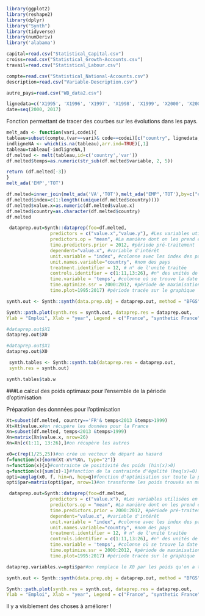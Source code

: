 ```r
library(ggplot2)
library(reshape2)
library(dplyr)
library("Synth")
library(tidyverse)
library(numDeriv)
library('alabama')
```
```r
capital=read.csv("Statistical_Capital.csv")
croiss=read.csv("Statistical_Growth-Accounts.csv")
travail=read.csv("Statistical_Labour.csv")

compte=read.csv("Statistical_National-Accounts.csv")
description=read.csv("Variable-Description.csv")

autre_pays=read.csv("WB_data2.csv")
```

```r
lignedata=c('X1995', 'X1996', 'X1997', 'X1998', 'X1999', 'X2000', 'X2001', 'X2002', 'X2003', 'X2004', 'X2005', 'X2006', 'X2007', 'X2008', 'X2009', 'X2010', 'X2011', 'X2012', 'X2013', 'X2014', 'X2015', 'X2016', 'X2017')#les colonnes de données 
date=seq(2000, 2017)
```
Fonction permettant de tracer des courbes sur les évolutions dans les pays.
```r
melt_ada <- function(vari,codei){
tableau=subset(compte,(var==vari)& code==codei)[c("country", lignedata,"var")]
indligneNA <- which(is.na(tableau),arr.ind=TRUE)[,1]
tableau=tableau[-indligneNA,]
df.melted <- melt(tableau,id=c('country','var'))
df.melted$temps=as.numeric(str_sub(df.melted$variable, 2, 5))

return (df.melted[-3])
}
melt_ada('EMP','TOT')
```


```r
df.melted=inner_join(melt_ada('VA','TOT'),melt_ada("EMP",'TOT'),by=c("country","temps"))
df.melted$index=c(1:length((unique(df.melted$country))))
df.melted$value.x=as.numeric(df.melted$value.x)
df.melted$country=as.character(df.melted$country)
df.melted
```

```r
 dataprep.out=Synth::dataprep(foo=df.melted,
                predictors = c("value.x","value.y"), #Les variables utilisées en contrôle
                predictors.op = "mean", #La manière dont on les prend en compte
                time.predictors.prior = 2012, #période pré-traitement
                dependent="value.x", #variable d'intérêt
                unit.variable = "index", #colonne avec les index des pays
                unit.names.variable="country", #nom des pays
                treatment.identifier = 12, # n° de l'unité traitée
                controls.identifier = c(1:11,13:26), #n° des unités de contrôles
                time.variable = 'temps', #colonne où se trouve la date
                time.optimize.ssr = 2000:2012, #période de maximisation
                time.plot=1995:2017) #période tracée sur le graphique

synth.out <- Synth::synth(data.prep.obj = dataprep.out, method = "BFGS")

Synth::path.plot(synth.res = synth.out, dataprep.res = dataprep.out,
Ylab = "Emploi", Xlab = "year", Legend = c("France", "synthetic France"), Legend.position = "bottomright")
```


```r
#dataprep.out$X1
dataprep.out$X0
```
```r
#dataprep.out$X1
dataprep.out$X0
```

```r
 synth.tables <- Synth::synth.tab(dataprep.res = dataprep.out,
 synth.res = synth.out)

synth.tables$tab.w
```

###Le calcul des poids optimaux pour l'ensemble de la période d'optimisation

Préparation des donnnées pour l'optimisation
```r

Xt=subset(df.melted, country=='FR'& temps<2013 &temps>1999)
Xt=Xt$value.x#on récupère les données pour la France
Xn=subset(df.melted, temps<2013 &temps>1999)
Xn=matrix(Xn$value.x, nrow=26)
Xn=Xn[c(1:11, 13:26),]#on récupère les autres
```
```r
x0=c(rep(1/25,25))#on crée un vecteur de départ au hasard
f=function(x){norm(Xt-x%*%Xn, type="2")}
n=function(x){x}#contrainte de positivité des poids (hin(x)>0)
q=function(x){sum(x)-1}#fonction de la contrainte d'égalité (heq(x)=0)
opti=auglag(x0, f, hin=n, heq=q)#fonction d'optimisation sur toute la période
opti$par=matrix(opti$par, nrow=1)#on transforme les poids trouvés en matrice
```


```r
 dataprep.out=Synth::dataprep(foo=df.melted,
                predictors = c("value.x"), #Les variables utilisées en contrôle
                predictors.op = "mean", #La manière dont on les prend en compte
                time.predictors.prior = 2000:2012, #période pré-traitement
                dependent="value.x", #variable d'intérêt
                unit.variable = "index", #colonne avec les index des pays
                unit.names.variable="country", #nom des pays
                treatment.identifier = 12, # n° de l'unité traitée
                controls.identifier = c(1:11,13:26), #n° des unités de contrôles
                time.variable = 'temps', #colonne où se trouve la date
                time.optimize.ssr = 2000:2012, #période de maximisation
                time.plot=1995:2017) #période tracée sur le graphique

dataprep.variables.v=opti$par#on remplace le X0 par les poids qu'on a trouvé

synth.out <- Synth::synth(data.prep.obj = dataprep.out, method = "BFGS")

Synth::path.plot(synth.res = synth.out, dataprep.res = dataprep.out,
Ylab = "Emploi", Xlab = "year", Legend = c("France", "synthetic France"), Legend.position = "bottomright")
```
Il y a visiblement des choses à améliorer !
